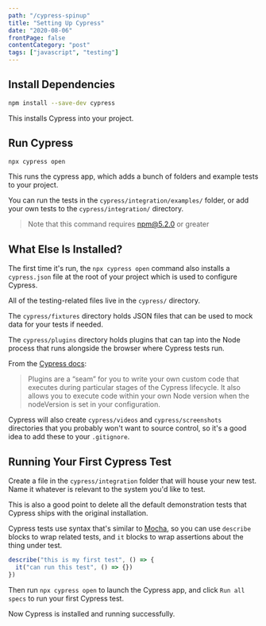 ```yaml
---
path: "/cypress-spinup"
title: "Setting Up Cypress"
date: "2020-08-06"
frontPage: false
contentCategory: "post"
tags: ["javascript", "testing"]
---
```


## Install Dependencies

```bash
npm install --save-dev cypress
```

This installs Cypress into your project.

## Run Cypress

```bash
npx cypress open
```

This runs the cypress app, which adds a bunch of folders and example tests to your project.

You can run the tests in the `cypress/integration/examples/` folder, or add your own tests to the `cypress/integration/` directory.

> Note that this command requires npm@5.2.0 or greater

## What Else Is Installed?

The first time it's run, the `npx cypress open` command also installs a `cypress.json` file at the root of your project which is used to configure Cypress.

All of the testing-related files live in the `cypress/` directory.

The `cypress/fixtures` directory holds JSON files that can be used to mock data for your tests if needed.

The `cypress/plugins` directory holds plugins that can tap into the Node process that runs alongside the browser where Cypress tests run.

From the [Cypress docs](https://docs.cypress.io/guides/tooling/plugins-guide.html#Use-Cases):

> Plugins are a “seam” for you to write your own custom code that executes during particular stages of the Cypress lifecycle. It also allows you to execute code within your own Node version when the nodeVersion is set in your configuration.

Cypress will also create `cypress/videos` and `cypress/screenshots` directories that you probably won't want to source control, so it's a good idea to add these to your `.gitignore`.

## Running Your First Cypress Test

Create a file in the `cypress/integration` folder that will house your new test. Name it whatever is relevant to the system you'd like to test.

This is also a good point to delete all the default demonstration tests that Cypress ships with the original installation.

Cypress tests use syntax that's similar to [Mocha](https://mochajs.org/), so you can use `describe` blocks to wrap related tests, and `it` blocks to wrap assertions about the thing under test.

```js
describe("this is my first test", () => {
  it("can run this test", () => {})
})
```

Then run `npx cypress open` to launch the Cypress app, and click `Run all specs` to run your first Cypress test.

Now Cypress is installed and running successfully.
